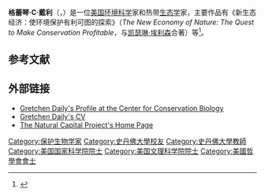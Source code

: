 {{Infobox scientist
| name = Gretchen Daily
| image = Gretchen Daily 1c389 8475.jpg
| caption = 2011年的戴利
| birth_date = {{birth date and age|1964|10|19}}
| birth_place = 美国[[华盛顿哥伦比亚特区|华盛顿哥伦比亚特区]]
| fields = [[生态学|生态学]]<br>[[保育生物學|保育生物學]]<br>[[生物地理学|生物地理学]]
| workplaces = [[斯坦福大学|斯坦福大学]][[Stanford_Woods_Institute_for_the_Environment|Stanford Woods Institute for the Environment]]<br>[[大自然保护协会|美国自然保育协会]][[Natural_Capital_Project|Natural Capital Project]]
| alma_mater = [[斯坦福大学|斯坦福大学]]
| known_for = [[生物地理学|生物地理]]与[[自然財富|自然財富]]
| awards = [[BBVA_Foundation_Frontiers_of_Knowledge_Award|BBVA Foundation Frontiers of Knowledge Award]] (2019)<br>[[蓝色星球奖|蓝色星球奖]] (2017)<br>[[沃尔沃环境奖|沃尔沃环境奖]] (2012)<br>[[美国国家科学院|美国国家科学院]]院士<ref name="nas">{{cite web|title=Gretchen Daily|url=http://www.nasonline.org/member-directory/members/20004880.html|publisher=National Academy|accessdate=6 October 2013|archive-date=2019-03-31|archive-url=https://web.archive.org/web/20190331204423/http://www.nasonline.org/member-directory/members/20004880.html|dead-url=no}}</ref><br>[[美国文理科学院|美国文理科学院]]院士<ref name="alphalist">{{cite web|title=alphalist.pdf|url=https://www.amacad.org/multimedia/pdfs/alphalist.pdf|publisher=American Academy of Arts and Science|accessdate=6 October 2013|archive-date=2018-10-09|archive-url=https://web.archive.org/web/20181009122926/https://www.amacad.org/multimedia/pdfs/alphalist.pdf|dead-url=no}}</ref><br>[[美國哲學會|美國哲學會]]會士<ref name="aps">{{cite web|title=APS Member History|publisher=American Philosophical Society|url=http://www.amphilsoc.org/memhist/search?creator=gretchen+daily&title=&subject=&subdiv=&mem=&year=&year-max=&dead=&keyword=&smode=advanced|accessdate=6 October 2013|archive-url=https://web.archive.org/web/20131004224522/http://www.amphilsoc.org/memhist/search?creator=gretchen+daily&title=&subject=&subdiv=&mem=&year=&year-max=&dead=&keyword=&smode=advanced|archive-date=4 October 2013|url-status=dead}}</ref><br> [[Heinz_Award|Heinz Award]] with special focus on Global Change (2010)
}}
'''格蕾琴·C·戴利'''（{{lang-en|Gretchen C. Daily}}，{{bd|1964年|10月19日|}}）是一位[[美国|美国]][[环境科学|环境科学]]家和热带[[生态学|生态学]]家，主要作品有《新生态经济：使环境保护有利可图的探索》（''The New Economy of Nature: The Quest to Make Conservation Profitable''，与[[凯瑟琳·埃利森|凯瑟琳·埃利森]]合著）等<ref>{{cite news| author =Katherine Ellison| title =The Mommy Brain by Katherine Ellison| quote =| newspaper =TheMommyBrain.com| date =| url =http://themommybrain.com/| accessdate =February 3, 2015| archive-date =2018-10-14| archive-url =https://web.archive.org/web/20181014073926/http://www.themommybrain.com/| dead-url =no}}</ref>。

== 参考文献 ==
{{Reflist}}

== 外部链接 ==
{{Commons category|Gretchen Daily}}
*[https://web.archive.org/web/20131029233723/http://www.stanford.edu/group/CCB/cgi-bin/ccb/content/gretchen-daily/ Gretchen Daily's Profile at the Center for Conservation Biology]
*[https://web.archive.org/web/20131029210239/http://med.stanford.edu/profiles/viewCV?facultyId=6214&name=Gretchen_Daily%2F Gretchen Daily's CV]
*[https://web.archive.org/web/20170323152850/https://naturalcapitalproject.stanford.edu// The Natural Capital Project's Home Page]

{{Authority control}}

{{DEFAULTSORT:Daily, Gretchen}}
[[Category:保护生物学家|Category:保护生物学家]]
[[Category:史丹佛大學校友|Category:史丹佛大學校友]]
[[Category:史丹佛大學教師|Category:史丹佛大學教師]]
[[Category:美国国家科学院院士|Category:美国国家科学院院士]]
[[Category:美国文理科学院院士|Category:美国文理科学院院士]]
[[Category:美國哲學會會士|Category:美國哲學會會士]]